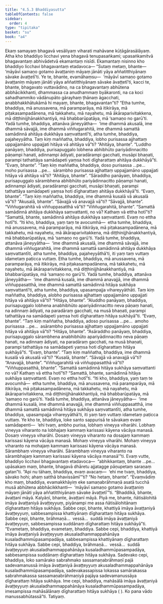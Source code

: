 ```yaml
---
title: "4.5.3 Bhaddiyasutta"
tableOfContents: false
sidebar:
  order: 4
type: "tipitaka"
basket: "su"
book: "a4"
---
```



<DynamicBreadcrumb />

<Division number="193" book="a4">

<Paragraph number="1197" book="a4">
Ekaṃ samayaṃ bhagavā vesāliyaṃ viharati mahāvane kūṭāgārasālāyaṃ. Atha kho bhaddiyo licchavi yena bhagavā tenupasaṅkami; upasaṅkamitvā bhagavantaṃ abhivādetvā ekamantaṃ nisīdi. Ekamantaṃ nisinno kho bhaddiyo licchavi bhagavantaṃ etadavoca—
</Paragraph>

<Paragraph number="1198" book="a4">
“Sutaṃ metaṃ, bhante—  ‘māyāvī samaṇo gotamo āvaṭṭaniṃ māyaṃ jānāti yāya aññatitthiyānaṃ sāvake āvaṭṭetī’ti. Ye te, bhante, evamāhaṃsu—  ‘māyāvī samaṇo gotamo āvaṭṭaniṃ māyaṃ jānāti yāya aññatitthiyānaṃ sāvake āvaṭṭetī’ti, kacci te, bhante, bhagavato vuttavādino, na ca bhagavantaṃ abhūtena abbhācikkhanti, dhammassa ca anudhammaṃ byākaronti, na ca koci sahadhammiko vādānupāto gārayhaṃ ṭhānaṃ āgacchati, anabbhakkhātukāmā hi mayaṃ, bhante, bhagavantan”ti?
</Paragraph>

<Paragraph number="1199" book="a4">
“Etha tumhe, bhaddiya, mā anussavena, mā paramparāya, mā itikirāya, mā piṭakasampadānena, mā takkahetu, mā nayahetu, mā ākāraparivitakkena, mā diṭṭhinijjhānakkhantiyā, mā bhabbarūpatāya, mā ‘samaṇo no garū’ti. Yadā tumhe, bhaddiya, attanāva jāneyyātha—  ‘ime dhammā akusalā, ime dhammā sāvajjā, ime dhammā viññugarahitā, ime dhammā samattā samādinnā ahitāya dukkhāya saṃvattantī’ti, atha tumhe, bhaddiya, pajaheyyātha.
</Paragraph>

<Paragraph number="1200" book="a4">
Taṃ kiṃ maññatha, bhaddiya, lobho purisassa ajjhattaṃ uppajjamāno uppajjati hitāya vā ahitāya vā”ti? “Ahitāya, bhante”. “Luddho panāyaṃ, bhaddiya, purisapuggalo lobhena abhibhūto pariyādinnacitto pāṇampi hanati, adinnampi ādiyati, paradārampi gacchati, musāpi bhaṇati, parampi tathattāya samādapeti yaṃsa hoti dīgharattaṃ ahitāya dukkhāyā”ti. “Evaṃ, bhante”.
</Paragraph>

<Paragraph number="1201" book="a4">
“Taṃ kiṃ maññatha, bhaddiya, doso purisassa …pe…  moho purisassa …pe…  sārambho purisassa ajjhattaṃ uppajjamāno uppajjati hitāya vā ahitāya vā”ti? “Ahitāya, bhante”. “Sāraddho panāyaṃ, bhaddiya, purisapuggalo sārambhena abhibhūto pariyādinnacitto pāṇampi hanati, adinnampi ādiyati, paradārampi gacchati, musāpi bhaṇati, parampi tathattāya samādapeti yaṃsa hoti dīgharattaṃ ahitāya dukkhāyā”ti. “Evaṃ, bhante”.
</Paragraph>

<Paragraph number="1202" book="a4">
“Taṃ kiṃ maññatha, bhaddiya, ime dhammā kusalā vā akusalā vā”ti? “Akusalā, bhante”. “Sāvajjā vā anavajjā vā”ti? “Sāvajjā, bhante”. “Viññugarahitā vā viññuppasatthā vā”ti? “Viññugarahitā, bhante”. “Samattā samādinnā ahitāya dukkhāya saṃvattanti, no vā? Kathaṃ vā ettha hotī”ti? “Samattā, bhante, samādinnā ahitāya dukkhāya saṃvattanti. Evaṃ no ettha hotī”ti.
</Paragraph>

<Paragraph number="1203" book="a4">
“Iti kho, bhaddiya, yaṃ taṃ te avocumhā—  etha tumhe, bhaddiya, mā anussavena, mā paramparāya, mā itikirāya, mā piṭakasampadānena, mā takkahetu, mā nayahetu, mā ākāraparivitakkena, mā diṭṭhinijjhānakkhantiyā, mā bhabbarūpatāya, mā ‘samaṇo no garū’ti. Yadā tumhe, bhaddiya, attanāva jāneyyātha—  ‘ime dhammā akusalā, ime dhammā sāvajjā, ime dhammā viññugarahitā, ime dhammā samattā samādinnā ahitāya dukkhāya saṃvattantīti, atha tumhe, bhaddiya, pajaheyyāthā’ti, iti yaṃ taṃ vuttaṃ idametaṃ paṭicca vuttaṃ.
</Paragraph>

<Paragraph number="1204" book="a4">
Etha tumhe, bhaddiya, mā anussavena, mā paramparāya, mā itikirāya, mā piṭakasampadānena, mā takkahetu, mā nayahetu, mā ākāraparivitakkena, mā diṭṭhinijjhānakkhantiyā, mā bhabbarūpatāya, mā ‘samaṇo no garū’ti. Yadā tumhe, bhaddiya, attanāva jāneyyātha—  ‘ime dhammā kusalā, ime dhammā anavajjā, ime dhammā viññuppasatthā, ime dhammā samattā samādinnā hitāya sukhāya saṃvattantī’ti, atha tumhe, bhaddiya, upasampajja vihareyyāthāti.
</Paragraph>

<Paragraph number="1205" book="a4">
Taṃ kiṃ maññatha, bhaddiya, alobho purisassa ajjhattaṃ uppajjamāno uppajjati hitāya vā ahitāya vā”ti? “Hitāya, bhante”. “Aluddho panāyaṃ, bhaddiya, purisapuggalo lobhena anabhibhūto apariyādinnacitto neva pāṇaṃ hanati, na adinnaṃ ādiyati, na paradāraṃ gacchati, na musā bhaṇati, parampi tathattāya na samādapeti yaṃsa hoti dīgharattaṃ hitāya sukhāyā”ti. “Evaṃ, bhante”.
</Paragraph>

<Paragraph number="1206" book="a4">
“Taṃ kiṃ maññatha, bhaddiya, adoso purisassa …pe…  amoho purisassa …pe…  asārambho purisassa ajjhattaṃ uppajjamāno uppajjati hitāya vā ahitāya vā”ti? “Hitāya, bhante”. “Asāraddho panāyaṃ, bhaddiya, purisapuggalo sārambhena anabhibhūto apariyādinnacitto neva pāṇaṃ hanati, na adinnaṃ ādiyati, na paradāraṃ gacchati, na musā bhaṇati, parampi tathattāya na samādapeti yaṃsa hoti dīgharattaṃ hitāya sukhāyā”ti. “Evaṃ, bhante”.
</Paragraph>

<Paragraph number="1207" book="a4">
“Taṃ kiṃ maññatha, bhaddiya, ime dhammā kusalā vā akusalā vā”ti? “Kusalā, bhante”. “Sāvajjā vā anavajjā vā”ti? “Anavajjā, bhante”. “Viññugarahitā vā viññuppasatthā vā”ti? “Viññuppasatthā, bhante”. “Samattā samādinnā hitāya sukhāya saṃvattanti no vā? Kathaṃ vā ettha hotī”ti? “Samattā, bhante, samādinnā hitāya sukhāya saṃvattanti. Evaṃ no ettha hotī”ti.
</Paragraph>

<Paragraph number="1208" book="a4">
“Iti kho, bhaddiya, yaṃ taṃ te avocumhā—  etha tumhe, bhaddiya, mā anussavena, mā paramparāya, mā itikirāya, mā piṭakasampadānena, mā takkahetu, mā nayahetu, mā ākāraparivitakkena, mā diṭṭhinijjhānakkhantiyā, mā bhabbarūpatāya, mā ‘samaṇo no garū’ti. Yadā tumhe, bhaddiya, attanāva jāneyyātha—  ‘ime dhammā kusalā, ime dhammā anavajjā, ime dhammā viññuppasatthā, ime dhammā samattā samādinnā hitāya sukhāya saṃvattantīti, atha tumhe, bhaddiya, upasampajja vihareyyāthā’ti, iti yaṃ taṃ vuttaṃ idametaṃ paṭicca vuttaṃ.
</Paragraph>

<Paragraph number="1209" book="a4">
Ye kho te, bhaddiya, loke santo sappurisā te sāvakaṃ evaṃ samādapenti—  ‘ehi tvaṃ, ambho purisa, lobhaṃ vineyya viharāhi. Lobhaṃ vineyya viharanto na lobhajaṃ kammaṃ karissasi kāyena vācāya manasā. Dosaṃ vineyya viharāhi. Dosaṃ vineyya viharanto na dosajaṃ kammaṃ karissasi kāyena vācāya manasā. Mohaṃ vineyya viharāhi. Mohaṃ vineyya viharanto na mohajaṃ kammaṃ karissasi kāyena vācāya manasā. Sārambhaṃ vineyya viharāhi. Sārambhaṃ vineyya viharanto na sārambhajaṃ kammaṃ karissasi kāyena vācāya manasā’”ti.
</Paragraph>

<Paragraph number="1210" book="a4">
Evaṃ vutte, bhaddiyo licchavi bhagavantaṃ etadavoca—  “abhikkantaṃ, bhante …pe…  upāsakaṃ maṃ, bhante, bhagavā dhāretu ajjatagge pāṇupetaṃ saraṇaṃ gatan”ti.
</Paragraph>

<Paragraph number="1211" book="a4">
“Api nu tāhaṃ, bhaddiya, evaṃ avacaṃ—  ‘ehi me tvaṃ, bhaddiya, sāvako hohi; ahaṃ satthā bhavissāmī’”ti? “No hetaṃ, bhante”. “Evaṃvādiṃ kho maṃ, bhaddiya, evamakkhāyiṃ eke samaṇabrāhmaṇā asatā tucchā musā abhūtena abbhācikkhanti—  ‘māyāvī samaṇo gotamo āvaṭṭaniṃ māyaṃ jānāti yāya aññatitthiyānaṃ sāvake āvaṭṭetī’”ti. “Bhaddikā, bhante, āvaṭṭanī māyā. Kalyāṇī, bhante, āvaṭṭanī māyā. Piyā me, bhante, ñātisālohitā imāya āvaṭṭaniyā āvaṭṭeyyuṃ, piyānampi me assa ñātisālohitānaṃ dīgharattaṃ hitāya sukhāya. Sabbe cepi, bhante, khattiyā imāya āvaṭṭaniyā āvaṭṭeyyuṃ, sabbesampissa khattiyānaṃ dīgharattaṃ hitāya sukhāya. Sabbe cepi, bhante, brāhmaṇā…  vessā…  suddā imāya āvaṭṭaniyā āvaṭṭeyyuṃ, sabbesampissa suddānaṃ dīgharattaṃ hitāya sukhāyā”ti.
</Paragraph>

<Paragraph number="1212" book="a4">
“Evametaṃ, bhaddiya, evametaṃ, bhaddiya. Sabbe cepi, bhaddiya, khattiyā imāya āvaṭṭaniyā āvaṭṭeyyuṃ akusaladhammappahānāya kusaladhammūpasampadāya, sabbesampissa khattiyānaṃ dīgharattaṃ hitāya sukhāya. Sabbe cepi, bhaddiya, brāhmaṇā…  vessā…  suddā āvaṭṭeyyuṃ akusaladhammappahānāya kusaladhammūpasampadāya, sabbesampissa suddānaṃ dīgharattaṃ hitāya sukhāya. Sadevako cepi, bhaddiya, loko samārako sabrahmako sassamaṇabrāhmaṇī pajā sadevamanussā imāya āvaṭṭaniyā āvaṭṭeyyuṃ akusaladhammappahānāya kusaladhammūpasampadāya, sadevakassapissa lokassa samārakassa sabrahmakassa sassamaṇabrāhmaṇiyā pajāya sadevamanussāya dīgharattaṃ hitāya sukhāya. Ime cepi, bhaddiya, mahāsālā imāya āvaṭṭaniyā āvaṭṭeyyuṃ akusaladhammappahānāya kusaladhammūpasampadāya, imesampissa mahāsālānaṃ dīgharattaṃ hitāya sukhāya ( ). Ko pana vādo manussabhūtassā”ti.

</Paragraph>
</Division>

<Paragraph number="1213" type="center" book="a4">
Tatiyaṃ.
</Paragraph>
